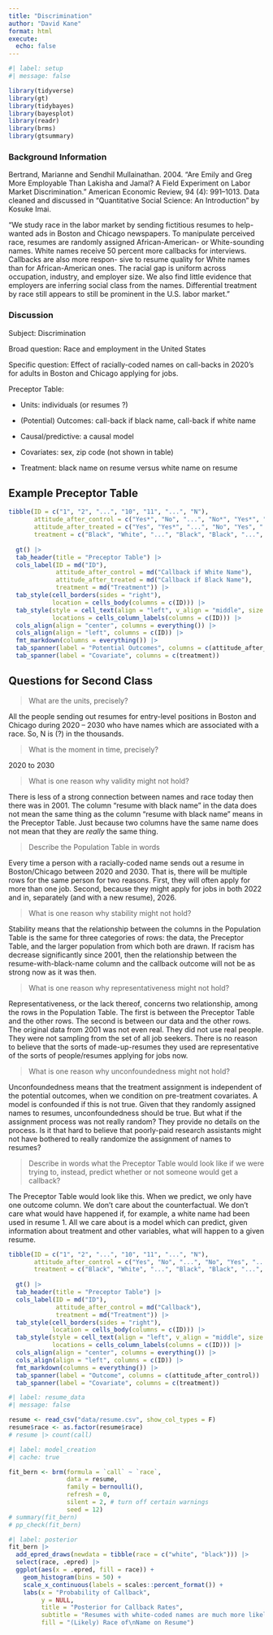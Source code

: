 ```yaml
---
title: "Discrimination"
author: "David Kane"
format: html
execute: 
  echo: false
---
```


```r
#| label: setup
#| message: false

library(tidyverse)
library(gt)
library(tidybayes)
library(bayesplot)
library(readr)
library(brms)
library(gtsummary)
```

### Background Information

Bertrand, Marianne and Sendhil Mullainathan. 2004. "Are Emily and Greg More Employable Than Lakisha and Jamal? A Field Experiment on Labor Market Discrimination." American Economic Review, 94 (4): 991–1013. Data cleaned and discussed in "Quantitative Social Science: An Introduction" by Kosuke Imai.

"We study race in the labor market by sending fictitious resumes to help-wanted ads in Boston and Chicago newspapers. To manipulate perceived race, resumes are randomly assigned African-American- or White-sounding names. White names receive 50 percent more callbacks for interviews. Callbacks are also more respon- sive to resume quality for White names than for African-American ones. The racial gap is uniform across occupation, industry, and employer size. We also find little evidence that employers are inferring social class from the names. Differential treatment by race still appears to still be prominent in the U.S. labor market."

### Discussion

Subject: Discrimination

Broad question: Race and employment in the United States

Specific question: Effect of racially-coded names on call-backs in 2020's for adults in Boston and Chicago applying for jobs.

Preceptor Table:

-   Units: individuals (or resumes ?)

-   (Potential) Outcomes: call-back if black name, call-back if white name

-   Causal/predictive: a causal model

-   Covariates: sex, zip code (not shown in table)

-   Treatment: black name on resume versus white name on resume

## Example Preceptor Table

```r
tibble(ID = c("1", "2", "...", "10", "11", "...", "N"),
       attitude_after_control = c("Yes*", "No", "...", "No*", "Yes*", "...", "Yes"),
       attitude_after_treated = c("Yes", "Yes*", "...", "No", "Yes", "...", "No*"),
       treatment = c("Black", "White", "...", "Black", "Black", "...", "White")) |>
  
  gt() |>
  tab_header(title = "Preceptor Table") |> 
  cols_label(ID = md("ID"),
             attitude_after_control = md("Callback if White Name"),
             attitude_after_treated = md("Callback if Black Name"),
             treatment = md("Treatment")) |>
  tab_style(cell_borders(sides = "right"),
            location = cells_body(columns = c(ID))) |>
  tab_style(style = cell_text(align = "left", v_align = "middle", size = "large"), 
            locations = cells_column_labels(columns = c(ID))) |>
  cols_align(align = "center", columns = everything()) |>
  cols_align(align = "left", columns = c(ID)) |>
  fmt_markdown(columns = everything()) |>
  tab_spanner(label = "Potential Outcomes", columns = c(attitude_after_control, attitude_after_treated)) |>
  tab_spanner(label = "Covariate", columns = c(treatment))
```

## Questions for Second Class

> What are the units, precisely?

All the people sending out resumes for entry-level positions in Boston and Chicago during 2020 -- 2030 who have names which are associated with a race. So, N is (?) in the thousands.

> What is the moment in time, precisely?

2020 to 2030

> What is one reason why validity might not hold?

There is less of a strong connection between names and race today then there was in 2001. The column "resume with black name" in the data does not mean the same thing as the column "resume with black name" means in the Preceptor Table. Just because two columns have the same name does not mean that they are *really* the same thing.

> Describe the Population Table in words

Every time a person with a racially-coded name sends out a resume in Boston/Chicago between 2020 and 2030. That is, there will be multiple rows for the same person for two reasons. First, they will often apply for more than one job. Second, because they might apply for jobs in both 2022 and in, separately (and with a new resume), 2026.

> What is one reason why stability might not hold?

Stability means that the relationship between the columns in the Population Table is the same for three categories of rows: the data, the Preceptor Table, and the larger population from which both are drawn. If racism has decrease significantly since 2001, then the relationship between the resume-with-black-name column and the callback outcome will not be as strong now as it was then.

> What is one reason why representativeness might not hold?

Representativeness, or the lack thereof, concerns two relationship, among the rows in the Population Table. The first is between the Preceptor Table and the other rows. The second is between our data and the other rows. The original data from 2001 was not even real. They did not use real people. They were not sampling from the set of all job seekers. There is no reason to believe that the sorts of made-up-resumes they used are representative of the sorts of people/resumes applying for jobs now.

> What is one reason why unconfoundedness might not hold?

Unconfoundedness means that the treatment assignment is independent of the potential outcomes, when we condition on pre-treatment covariates. A model is confounded if this is not true. Given that they randomly assigned names to resumes, unconfoundedness should be true. But what if the assignment process was not really random? They provide no details on the process. Is it that hard to believe that poorly-paid research assistants might not have bothered to really randomize the assignment of names to resumes?

> Describe in words what the Preceptor Table would look like if we were trying to, instead, predict whether or not someone would get a callback?

The Preceptor Table would look like this. When we predict, we only have one outcome column. We don't care about the counterfactual. We don't care what would have happened if, for example, a white name had been used in resume 1. All we care about is a model which can predict, given information about treatment and other variables, what will happen to a given resume.

```r
tibble(ID = c("1", "2", "...", "10", "11", "...", "N"),
       attitude_after_control = c("Yes", "No", "...", "No", "Yes", "...", "Yes"),
       treatment = c("Black", "White", "...", "Black", "Black", "...", "White")) |>
  
  gt() |>
  tab_header(title = "Preceptor Table") |> 
  cols_label(ID = md("ID"),
             attitude_after_control = md("Callback"),
             treatment = md("Treatment")) |>
  tab_style(cell_borders(sides = "right"),
            location = cells_body(columns = c(ID))) |>
  tab_style(style = cell_text(align = "left", v_align = "middle", size = "large"), 
            locations = cells_column_labels(columns = c(ID))) |>
  cols_align(align = "center", columns = everything()) |>
  cols_align(align = "left", columns = c(ID)) |>
  fmt_markdown(columns = everything()) |>
  tab_spanner(label = "Outcome", columns = c(attitude_after_control)) |>
  tab_spanner(label = "Covariate", columns = c(treatment))
```

```r
#| label: resume_data
#| message: false

resume <- read_csv("data/resume.csv", show_col_types = F)
resume$race <- as.factor(resume$race)
# resume |> count(call)
```

```r
#| label: model_creation
#| cache: true

fit_bern <- brm(formula = `call` ~ `race`,
                data = resume,
                family = bernoulli(),
                refresh = 0,
                silent = 2, # turn off certain warnings
                seed = 12)
# summary(fit_bern)
# pp_check(fit_bern)
```

```r
#| label: posterior
fit_bern |> 
  add_epred_draws(newdata = tibble(race = c("white", "black"))) |>
  select(race, .epred) |> 
  ggplot(aes(x = .epred, fill = race)) + 
    geom_histogram(bins = 50) +
    scale_x_continuous(labels = scales::percent_format()) +
    labs(x = "Probability of Callback",
         y = NULL,
         title = "Posterior for Callback Rates",
         subtitle = "Resumes with white-coded names are much more likely to receive callbacks",
         fill = "(Likely) Race of\nName on Resume")
    
```

